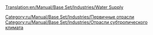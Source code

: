[[Translation:en/Manual/Base Set/Industries/Water Supply]]

{{ru/Manual/Base Set/Industries/Промышленность| Изображение=en/Manual/Base Set/Industries/Watersupply.png
| имя=Насосная станция
| Климат=[[ru/Manual/Климат| Субтропический]]
| Принимает=ничего
| Производит=[[ru/Manual/Base Set/Cargos/Вода|Вода]]
| Примечания= Не представлена в других [[ru/Manual/Климат | климатах]].
}}

[[Category:ru/Manual/Base Set/Industries/Первичные отрасли]]
[[Category:ru/Manual/Base Set/Industries/Отрасли субтропического климата]]